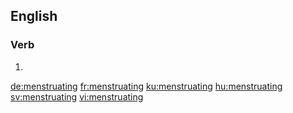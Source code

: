 ==English==

===Verb===
{{head|en|present participle}}

# {{present participle of|menstruate|lang=en}}

[[de:menstruating]]
[[fr:menstruating]]
[[ku:menstruating]]
[[hu:menstruating]]
[[sv:menstruating]]
[[vi:menstruating]]